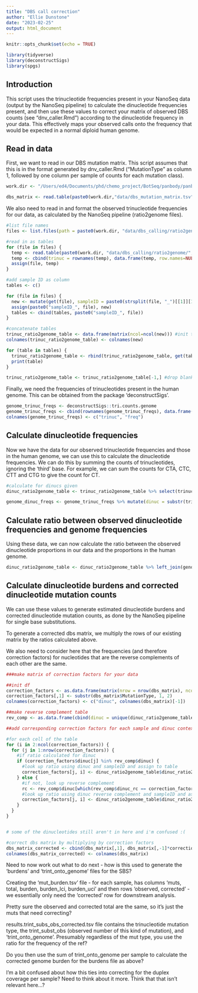 ```yaml
---
title: "DBS call correction"
author: "Ellie Dunstone"
date: "2023-02-25"
output: html_document
---
```


```r
knitr::opts_chunk$set(echo = TRUE)
```

```r
library(tidyverse)
library(deconstructSigs)
library(spgs)
```

## Introduction

This script uses the trinucleotide frequencies present in your NanoSeq data (output by the NanoSeq pipeline) to calculate the dinucleotide frequencies present, and then use these values to correct your matrix of observed DBS counts (see "dnv_caller.Rmd") according to the dinucleotide frequency in your data. This effectively maps your observed calls onto the frequency that would be expected in a normal diploid human genome.

## Read in data

First, we want to read in our DBS mutation matrix. This script assumes that this is in the format generated by dnv_caller.Rmd ("MutationType" as column 1, followed by one column per sample of counts for each mutation class).

```r
work.dir <- "/Users/ed4/Documents/phd/chemo_project/BotSeq/panbody/panbody_20230106/"
```

```r
dbs_matrix <- read.table(paste0(work.dir,"data/dbs_mutation_matrix.tsv"), header = TRUE)
```

We also need to read in and format the observed trinucleotide frequencies for our data, as calculated by the NanoSeq pipeline (ratio2genome files).

```r
#list file names
files <- list.files(path = paste0(work.dir, "data/dbs_calling/ratio2genome/"), pattern = "*.tsv$")

#read in as tables
for (file in files) {
  temp <- read.table(paste0(work.dir, "data/dbs_calling/ratio2genome/", file), sep="\t", header = TRUE)
  temp <- cbind(trinuc = rownames(temp), data.frame(temp, row.names=NULL))
  assign(file, temp)
}

#add sample ID as column
tables <- c()

for (file in files) {
  new <- mutate(get(file), sampleID = paste0(strsplit(file, "_")[[1]][1], "_", strsplit(file, "_")[[1]][2]))
  assign(paste0("sampleID_", file), new)
  tables <- cbind(tables, paste0("sampleID_", file))
}

#concatenate tables
trinuc_ratio2genome_table <- data.frame(matrix(ncol=ncol(new))) #init table
colnames(trinuc_ratio2genome_table) <- colnames(new)

for (table in tables) {
  trinuc_ratio2genome_table <- rbind(trinuc_ratio2genome_table, get(table))
  print(table)
}

trinuc_ratio2genome_table <- trinuc_ratio2genome_table[-1,] #drop blank first row
```

Finally, we need the frequencies of trinucleotides present in the human genome. This can be obtained from the package 'deconstructSigs'.

```r
genome_trinuc_freqs <- deconstructSigs::tri.counts.genome
genome_trinuc_freqs <- cbind(rownames(genome_trinuc_freqs), data.frame(genome_trinuc_freqs, row.names=NULL))
colnames(genome_trinuc_freqs) <- c("trinuc", "freq")
```


## Calculate dinucleotide frequencies

Now we have the data for our observed trinucleotide frequencies and those in the human genome, we can use this to calculate the dinucleotide frequencies. We can do this by summing the counts of trinucleotides, ignoring the 'third' base. For example, we can sum the counts for CTA, CTC, CTT and CTG to give the count for CT.

```r
#calculate for dinucs given
dinuc_ratio2genome_table <- trinuc_ratio2genome_table %>% select(trinuc, tri_bg, sampleID) %>% mutate(dinuc = substr(trinuc, 1, 2)) %>% group_by(sampleID, dinuc) %>% summarise(dinuc_count = sum(tri_bg)) 
```

```r
genome_dinuc_freqs <- genome_trinuc_freqs %>% mutate(dinuc = substr(trinuc, 1, 2)) %>% group_by(dinuc) %>% summarise(genome_dinuc_count = sum(freq))
```


## Calculate ratio between observed dinucleotide frequencies and genome frequencies

Using these data, we can now calculate the ratio between the observed dinucleotide proportions in our data and the proportions in the human genome.

```r
dinuc_ratio2genome_table <- dinuc_ratio2genome_table %>% left_join(genome_dinuc_freqs) %>% mutate(obs_prop = dinuc_count/sum(dinuc_count)) %>% mutate(exp_prop = genome_dinuc_count/sum(genome_dinuc_count)) %>% mutate(dinuc_ratio2genome = obs_prop/exp_prop)
```


## Calculate dinucleotide burdens and corrected dinucleotide mutation counts

We can use these values to generate estimated dinucleotide burdens and corrected dinucleotide mutation counts, as done by the NanoSeq pipeline for single base substitutions. 

To generate a corrected dbs matrix, we multiply the rows of our existing matrix by the ratios calculated above.

We also need to consider here that the frequencies (and therefore correction factors) for nucleotides that are the reverse complements of each other are the same.

```r
###make matrix of correction factors for your data

##init df
correction_factors <- as.data.frame(matrix(nrow = nrow(dbs_matrix), ncol = ncol(dbs_matrix)))
correction_factors[,1] <- substr(dbs_matrix$MutationType, 1, 2)
colnames(correction_factors) <- c("dinuc", colnames(dbs_matrix)[-1])

##make reverse complement table
rev_comp <- as.data.frame(cbind(dinuc = unique(dinuc_ratio2genome_table$dinuc), dinuc_rc = spgs::reverseComplement(unique(dinuc_ratio2genome_table$dinuc), case = "as is")))

##add corresponding correction factors for each sample and dinuc context

#for each cell of the table
for (i in 2:ncol(correction_factors)) {
  for (j in 1:nrow(correction_factors)) { 
    #if ratio calculated for dinuc
    if (correction_factors$dinuc[j] %in% rev_comp$dinuc) { 
      #look up ratio using dinuc and sampleID and assign to table
      correction_factors[j, i] <- dinuc_ratio2genome_table$dinuc_ratio2genome[which(dinuc_ratio2genome_table$dinuc == correction_factors$dinuc[j] & dinuc_ratio2genome_table$sampleID == colnames(correction_factors)[i])] 
    } else { 
      #if not, look up reverse complement
      rc <- rev_comp$dinuc[which(rev_comp$dinuc_rc == correction_factors$dinuc[j])] 
      #look up ratio using dinuc reverse complement and sampleID and assign to table
      correction_factors[j, i] <- dinuc_ratio2genome_table$dinuc_ratio2genome[which(dinuc_ratio2genome_table$dinuc == rc & dinuc_ratio2genome_table$sampleID == colnames(correction_factors)[i])] 
    }
  }
}


# some of the dinucleotides still aren't in here and i'm confused :( 

#correct dbs matrix by multiplying by correction factors
dbs_matrix_corrected <- cbind(dbs_matrix[,1], dbs_matrix[,-1]*correction_factors)
colnames(dbs_matrix_corrected) <- colnames(dbs_matrix)
```


Need to now work out what to do next - how is this used to generate the 'burdens' and 'trint_onto_genome' files for the SBS?

Creating the 'mut_burden.tsv' file - for each sample, has columns 'muts, total, burden, burden_lci, burden_uci' and then rows 'observed, corrected' - we essentially only need the 'corrected' row for downstream analysis.

Pretty sure the observed and corrected total are the same, so it's just the muts that need correcting? 

results.trint_subs_obs_corrected.tsv file contains the trinucleotide mutation type, the trint_subst_obs (observed number of this kind of mutation), and 'trint_onto_genome'. Presumably regardless of the mut type, you use the ratio for the frequency of the ref? 

Do you then use the sum of trint_onto_genome per sample to calculate the corrected genome burden for the burdens file as above?

I'm a bit confused about how this ties into correcting for the duplex coverage per sample? Need to think about it more. Think that that isn't relevant here...?

